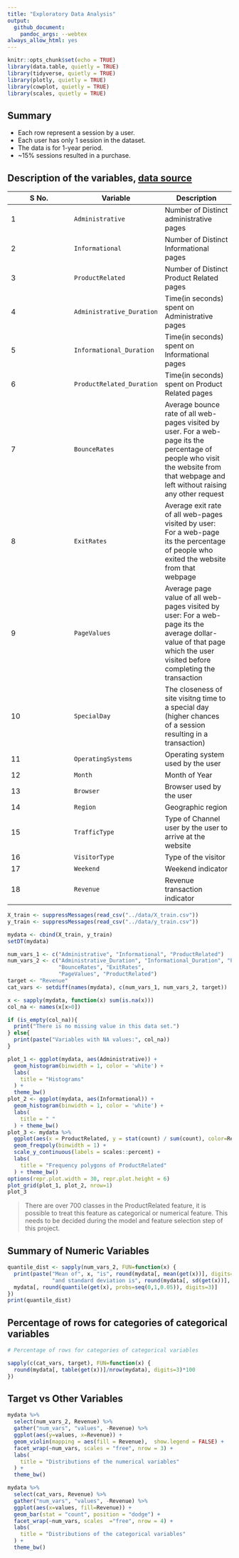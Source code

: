 ```yaml
---
title: "Exploratory Data Analysis"
output: 
  github_document:
    pandoc_args: --webtex
always_allow_html: yes
---
```


```r
knitr::opts_chunk$set(echo = TRUE)
library(data.table, quietly = TRUE)
library(tidyverse, quietly = TRUE)
library(plotly, quietly = TRUE)
library(cowplot, quietly = TRUE)
library(scales, quietly = TRUE)
```


## Summary
- Each row represent a session by a user.  
- Each user has only 1 session in the dataset.  
- The data is for 1-year period.  
- ~15% sessions resulted in a purchase.  


## Description of the variables, [data source](https://archive.ics.uci.edu/ml/datasets/Online+Shoppers+Purchasing+Intention+Dataset)

| S No. | Variable | Description |
| ----------- | ----------- | ----------- |
| 1 | `Administrative` | Number of Distinct administrative pages |
| 2 | `Informational` | Number of Distinct Informational pages |
| 3 | `ProductRelated` | Number of Distinct Product Related pages |
| 4 | `Administrative_Duration` | Time(in seconds) spent on Administrative pages |
| 5 | `Informational_Duration` | Time(in seconds) spent on Informational pages |
| 6 | `ProductRelated_Duration` | Time(in seconds) spent on Product Related pages |
| 7 | `BounceRates` | Average bounce rate of all web-pages visited by user. For a web-page its the percentage of people who visit the website from that webpage and left without raising any other request |
| 8 | `ExitRates` | Average exit rate of all web-pages visited by user: For a web-page its the percentage of people who exited the website from that webpage |
| 9 | `PageValues` | Average page value of all web-pages visited by user: For a web-page its the average dollar-value of that page which the user visited before completing the transaction |
| 10 | `SpecialDay` | The closeness of site visitng time to a special day (higher chances of a session resulting in a transaction) |
| 11 | `OperatingSystems` | Operating system used by the user |
| 12 | `Month` | Month of Year |
| 13 | `Browser` | Browser used by the user |
| 14 | `Region` | Geographic region |
| 15 | `TrafficType` | Type of Channel user by the user to arrive at the website |
| 16 | `VisitorType` | Type of the visitor |
| 17 | `Weekend` | Weekend indicator |
| 18 | `Revenue` | Revenue transaction indicator |



```r

X_train <- suppressMessages(read_csv("../data/X_train.csv"))
y_train <- suppressMessages(read_csv("../data/y_train.csv"))

mydata <- cbind(X_train, y_train)
setDT(mydata)

num_vars_1 <- c("Administrative", "Informational", "ProductRelated")
num_vars_2 <- c("Administrative_Duration", "Informational_Duration", "ProductRelated_Duration", 
                "BounceRates", "ExitRates", 
                "PageValues", "ProductRelated")
target <- "Revenue"
cat_vars <- setdiff(names(mydata), c(num_vars_1, num_vars_2, target))

x <- sapply(mydata, function(x) sum(is.na(x)))
col_na <- names(x[x>0])

if (is_empty(col_na)){
  print("There is no missing value in this data set.")
} else{
  print(paste("Variables with NA values:", col_na))
}

plot_1 <- ggplot(mydata, aes(Administrative)) + 
  geom_histogram(binwidth = 1, color = 'white') +
  labs(
    title = "Histograms"
  ) + 
  theme_bw()
plot_2 <- ggplot(mydata, aes(Informational)) + 
  geom_histogram(binwidth = 1, color = 'white') +
  labs(
    title = " "
  ) + theme_bw()
plot_3 <- mydata %>% 
  ggplot(aes(x = ProductRelated, y = stat(count) / sum(count), color=Revenue)) + 
  geom_freqpoly(binwidth = 1) + 
  scale_y_continuous(labels = scales::percent) +
  labs(
    title = "Frequency polygons of ProductRelated"
  ) + theme_bw()
options(repr.plot.width = 30, repr.plot.height = 6)
plot_grid(plot_1, plot_2, nrow=1)
plot_3
```

> There are over 700 classes in the ProductRelated feature, it is possible to treat this feature as categorical or numerical feature. This needs to be decided during the model and feature selection step of this project.


## Summary of Numeric Variables
```r
quantile_dist <- sapply(num_vars_2, FUN=function(x) {
  print(paste("Mean of", x, "is", round(mydata[, mean(get(x))], digits=3), 
              "and standard deviation is", round(mydata[, sd(get(x))], digits=3)))
  mydata[, round(quantile(get(x), probs=seq(0,1,0.05)), digits=3)]
})
print(quantile_dist)

```

## Percentage of rows for categories of categorical variables
```r
# Percentage of rows for categories of categorical variables

sapply(c(cat_vars, target), FUN=function(x) {
  round(mydata[, table(get(x))]/nrow(mydata), digits=3)*100
})

```



## Target vs Other Variables
```r

mydata %>% 
  select(num_vars_2, Revenue) %>% 
  gather("num_vars", "values", -Revenue) %>% 
  ggplot(aes(y=values, x=Revenue)) +
  geom_violin(mapping = aes(fill = Revenue),  show.legend = FALSE) +
  facet_wrap(~num_vars, scales = "free", nrow = 3) +
  labs(
    title = "Distributions of the numerical variables"
  ) + 
  theme_bw()

mydata %>% 
  select(cat_vars, Revenue) %>% 
  gather("num_vars", "values", -Revenue) %>% 
  ggplot(aes(x=values, fill=Revenue)) +
  geom_bar(stat = "count", position = "dodge") +
  facet_wrap(~num_vars, scales  ="free", nrow = 4) +
  labs(
    title = "Distributions of the categorical variables"
  ) + 
  theme_bw()

```














